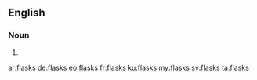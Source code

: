 ==English==

===Noun===
{{head|en|plural}}

# {{plural of|flask|lang=en}}

[[ar:flasks]]
[[de:flasks]]
[[eo:flasks]]
[[fr:flasks]]
[[ku:flasks]]
[[my:flasks]]
[[sv:flasks]]
[[ta:flasks]]